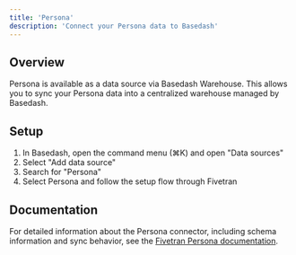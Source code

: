```yaml
---
title: 'Persona'
description: 'Connect your Persona data to Basedash'
---
```


## Overview

Persona is available as a data source via Basedash Warehouse. This allows you to sync your Persona data into a centralized warehouse managed by Basedash.

## Setup

1. In Basedash, open the command menu (⌘K) and open "Data sources"
2. Select "Add data source"
3. Search for "Persona"
4. Select Persona and follow the setup flow through Fivetran

## Documentation

For detailed information about the Persona connector, including schema information and sync behavior, see the [Fivetran Persona documentation](https://fivetran.com/docs/connectors/applications/persona).
